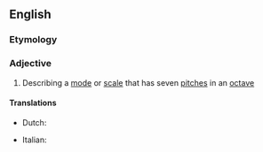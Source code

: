 ==English==
{{wikipedia}}

===Etymology===
{{prefix|hepta|tonic}}

===Adjective===
{{en-adj|-}}

# {{context|music|lang=en}} Describing a [[mode]] or [[scale]] that has seven [[pitch]]es in an [[octave]]

====Translations====
{{trans-top|heptatonic}}
* Dutch: {{t-|nl|heptatonisch}}
{{trans-mid}}
* Italian: {{t-|it|eptatonico}}
{{trans-bottom}}